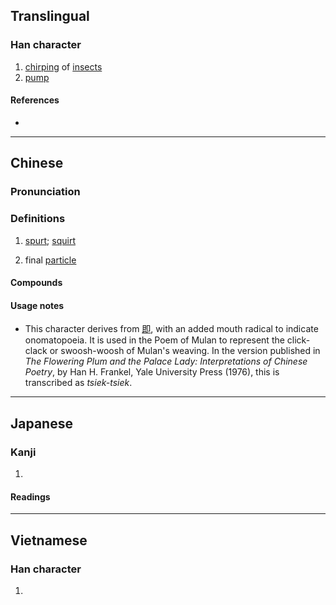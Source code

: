 {{also|喞}}
{{character info/new}}
==Translingual==

===Han character===
{{Han char|rn=30|rad=口|as=07|sn=10|four=67020|canj=RAIL|ids=⿰口即}}

# [[chirping]] of [[insect]]s
# [[pump]]

====References====
* {{Han ref|kx=0201.121|hdz=10634.140|uh=5527|ud=21799}}

----

==Chinese==
{{rfc|zh}}
{{zh-forms}}

===Pronunciation===
{{zh-pron
|m=jī
|m-s=
|c=zik1,zek1
|c-t=
|g=
|h=pfs=
|j=
|md=
|mn=qz:chiak/xm:chek/qz,xm,zz:chit
|mn_note=chiak/chek - literary; chit - vernacular
|mn-t=
|w=
|x=
|mc=y
|oc=y
|cat=
}}

===Definitions===
{{zh-hanzi}}

# [[spurt]]; [[squirt]]
# {{lb|zh|Cantonese}} final [[particle]]

====Compounds====
{{zh-der|哼唧|唧唧|唧噥|唧筒}}

====Usage notes====
* This character derives from [[即]], with an added mouth radical to indicate onomatopoeia. It is used in the Poem of Mulan to represent the click-clack or swoosh-woosh of Mulan's weaving. In the version published in ''The Flowering Plum and the Palace Lady: Interpretations of Chinese Poetry'', by Han H. Frankel, Yale University Press (1976), this is transcribed as ''tsiek-tsiek''.

----

==Japanese==

===Kanji===
{{ja-kanji|grade=|rs=口07}}

# {{defn|lang=ja|sort=口07}}

====Readings====
{{ja-readings|goon=[[そく]] (soku), [[しち]] (shichi)|kanon=[[しょく]] (shoku), [[しつ]] (shitsu)|kun=[[かこつ]] (kakotsu)}}

----

==Vietnamese==

===Han character===
{{vi-hantu|[[tức]], [[cơ]]|rs=口07}}

# {{defn|lang=vi}}